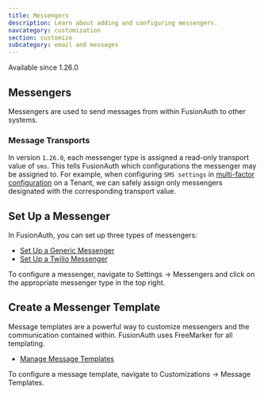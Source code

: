 ```yaml
---
title: Messengers
description: Learn about adding and configuring messengers.
navcategory: customization
section: customize
subcategory: email and messages
---
```


<Aside type="version">
Available since 1.26.0
</Aside>

## Messengers

Messengers are used to send messages from within FusionAuth to other systems.

### Message Transports
In version `1.26.0`, each messenger type is assigned a read-only transport value of `sms`. This tells FusionAuth which configurations the messenger may be assigned to.  For example, when configuring `SMS settings` in [multi-factor configuration](/docs/lifecycle/authenticate-users/multi-factor-authentication#tenant-set-up) on a Tenant, we can safely assign only messengers designated with the corresponding transport value.

## Set Up a Messenger

In FusionAuth, you can set up three types of messengers:

- [Set Up a Generic Messenger](/docs/customize/email-and-messages/generic-messenger)
- [Set Up a Twilio Messenger](/docs/customize/email-and-messages/twilio-messenger)

To configure a messenger, navigate to <Breadcrumb>Settings -> Messengers</Breadcrumb> and click on the appropriate messenger type in the top right.

## Create a Messenger Template

Message templates are a powerful way to customize messengers and the communication contained within. FusionAuth uses FreeMarker for all templating.

- [Manage Message Templates](/docs/customize/email-and-messages/message-templates)

To configure a message template, navigate to <Breadcrumb>Customizations -> Message Templates</Breadcrumb>.
